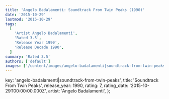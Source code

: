 ```yaml
---
title: 'Angelo Badalamenti: Soundtrack From Twin Peaks (1990)'
date: '2015-10-29'
lastmod: '2015-10-29'
tags:
  [
    'Artist Angelo Badalamenti',
    'Rated 3.5',
    'Release Year 1990',
    'Release Decade 1990',
  ]
summary: 'Rated 3.5'
authors: ['default']
images: ['/content/images/angelo-badalamenti|soundtrack-from-twin-peaks.jpg']
---
```


  key: 'angelo-badalamenti|soundtrack-from-twin-peaks',
  title: 'Soundtrack From Twin Peaks',
  release_year: 1990,
  rating: 7,
  rating_date: '2015-10-29T00:00:00.000Z',
  artist: 'Angelo Badalamenti',
};

<MusicRating data={data} />
